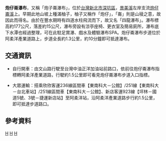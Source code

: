 {{expand|time=2016-01-27T07:08:15+00:00}}
{{refimprove|time=2016-01-27T07:08:15+00:00}}

{{Infobox waterfall
| name = 炮仔崙瀑布
| photo = Paozilun falls.JPG
| photo_width = 275
| photo_caption =
| map =
| map_width =
| lat_d = |lat_m = |lat_s = |lat_NS =
| long_d = |long_m = |long_s = |long_EW =
| region =
| source =
| coords_ref = {{座標|24|59|13.65|N|121|36|23.10|E|}}
| location = [[台灣|台灣]][[新北市|新北市]][[深坑區|深坑區]]
| type =
| elevation = 
| height = 15公尺
| height_longest = 15公尺
| number_drops = 
| width =
| average_width =
| watercourse = [[淡水河|淡水河]] - [[新店溪|新店溪]] - [[景美溪|景美溪]] - [[炮仔崙溪|炮仔崙溪]]
| average_flow =
| world_rank =
}}
'''炮仔崙瀑布'''，又稱「炮子崙瀑布」，位於[[台灣|台灣]][[新北市|新北市]][[深坑區|深坑區]]，[[景美溪|景美溪]]左岸支流[[炮仔崙溪|炮仔崙溪]]上。早期此地山坡上種滿柚子，柚子又稱作「炮仔」，「崙」則是山稜之意，故因此而得名{{r|江婉儀}}。由於在豐水期時有四道水柱飛流而下，故又名「四龍瀑布」{{r|齊佑誠}}{{r|江婉儀}}。瀑布標高約177公尺{{r|齊佑誠}}，落差約15公尺，瀑布旁設有涼亭座椅、更衣室及簡易廁所，瀑布底下水潭也經過整理，可在此駐足賞瀑、戲水及體驗瀑布SPA{{r|齊佑誠}}。炮仔崙瀑布步道位於阿柔洋產業道路上，步道全長約1.3公里，約10分鐘即可抵達瀑布{{r|江婉儀}}。

== 交通資訊 ==
*自行開車：由{{Jct|country=TWN|CH|106b}}文山路行駛至台灣中油正洋加油站前路口，依前往炮仔崙瀑布指標轉阿柔洋產業道路，行駛約1.5公里即可看見炮仔崙瀑布步道入口指標。

*大眾運輸：搭乘欣欣客運236線區間車【東南科大－公館】/251線【東南科大－台北車站】/251線區間車【東南科大－公館】、新店客運923線【坪林－國道5號、3號－捷運新店站】至阿柔洋站，沿阿柔洋產業道路步行約1.5公里，即可抵達步道路口。

==參考資料==
{{reflist|2|refs=
<ref name="齊佑誠">{{cite news |url=https://tw.appledaily.com/supplement/20200503/ZRFSCRRYGR35IBOHL2QHUORLKU/ |title=探深坑瀑布奇幻美景　揭開沁涼仙境祕境 |author=齊佑誠 |publisher=台灣蘋果日報 |accessdate=2020年12月18日 |language=zh-tw |date=2020年5月3日 |archive-date=2021年1月27日 |archive-url=https://web.archive.org/web/20210127104821/https://tw.appledaily.com/supplement/20200503/ZRFSCRRYGR35IBOHL2QHUORLKU/ |dead-url=no }}</ref>
<ref name="江婉儀">{{cite news |url=https://udn.com/news/story/7323/4913074 |title=私房秘境／深坑炮子崙 望101大樓、賞瀑布 |author=江婉儀 |publisher=聯合報 |accessdate=2020年12月18日 |language=zh-tw |date=2020年10月6日}}</ref>
}} 

{{台灣瀑布}}
 
[[Category:台灣瀑布|H]]
[[Category:深坑區|H]]
[[Category:新北市地理|H]]